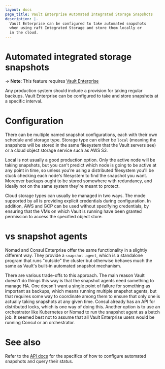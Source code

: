 ```yaml
---
layout: docs
page_title: Vault Enterprise Automated Integrated Storage Snapshots
description: |-
  Vault Enterprise can be configured to take automated snapshots
  when using raft Integrated Storage and store them locally or
  in the cloud.
---
```


# Automated integrated storage snapshots

-> **Note**: This feature requires [Vault Enterprise](https://www.hashicorp.com/products/vault/)

Any production system should include a provision for taking regular backups.
Vault Enterprise can be configured to take and store snapshots at a specific
interval.

# Configuration

There can be multiple named snapshot configurations, each with their own schedule
and storage type. Storage type can either be `local` (meaning the snapshots will
be stored in the same filesystem that the Vault servers see) or a cloud object
storage service such as AWS S3.

Local is not usually a good production option. Only the active node will be
taking snapshots, but you can't predict which node is going to be active at
any point in time, so unless you're using a distributed filesystem you'll
be stuck checking each node's filesystem to find the snapshot you want. Moreover
backups ought to be stored somewhere with redundancy, and ideally not on the
same system they're meant to protect.

Cloud storage types can usually be managed in two ways. The mode supported by
all is providing explicit credentials during configuration. In addition, AWS
and GCP can be used without specifying credentials, by ensuring that the VMs on
which Vault is running have been granted permission to access the specified
object store.

# vs snapshot agents

Nomad and Consul Enterprise offer the same functionality in a slightly different way.
They provide a `snapshot agent`, which is a standalone program that runs
"outside" the cluster but otherwise behaves much the same as Vault's built-in
automated snapshot mechanism.

There are various trade-offs to this approach. The main reason Vault doesn't
do things this way is that the snapshot agents need something to manage HA.
One doesn't want a single point of failure for something as important
as backups, which means running multiple snapshot agents, but that requires some
way to coordinate among them to ensure that only one is actually taking snapshots
at any given time. Consul already has an API for distributed locks, which is
one way of doing this. Another option is to use an orchestrator like Kubernetes
or Nomad to run the snapshot agent as a batch job. It seemed best not to assume
that all Vault Enterprise users would be running Consul or an orchestrator.

# See also

Refer to the [API docs](/api-docs/system/storage/raftautosnapshots) for the specifics
of how to configure automated snapshots and query their status.
